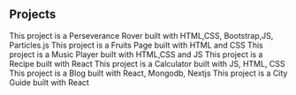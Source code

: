 ## Projects

<ProjectCard title="Perseverance Rover" link="https://gamzeumac.github.io/PerseveranceRover/" bg="linear-gradient(to right, #D4145A 0%, #FBB03B 100%)">
This project is a Perseverance Rover built with HTML,CSS, Bootstrap,JS, Particles.js
</ProjectCard>

<ProjectCard title="Fruits Page" link="https://gamzeumac.github.io/Fruitspage/" bg="linear-gradient(to right, #D4145A 0%, #FBB03B 100%)">
This project is a Fruits Page built with HTML and CSS
</ProjectCard>

<ProjectCard title="Music Player" link="https://gamzeumac.github.io/MusicPlayer/" bg="linear-gradient(to right, #D4145A 0%, #FBB03B 100%)">
This project is a Music Player built with HTML,CSS and JS
</ProjectCard>

<ProjectCard title="Recipe" link="https://gamzeumac.github.io/api/" bg="linear-gradient(to right, #D4145A 0%, #FBB03B 100%)">
This project is a Recipe built with React
</ProjectCard>

<ProjectCard title="Calculator" link="https://gamzeumac.github.io/Calculator/" bg="linear-gradient(to right, #D4145A 0%, #FBB03B 100%)">
This project is a Calculator built with JS, HTML, CSS
</ProjectCard>

<ProjectCard title="Blog" link="https://github.com/gamzeumac/blog" bg="linear-gradient(to right, #D4145A 0%, #FBB03B 100%)">
This project is a Blog built with  React, Mongodb, Nextjs
</ProjectCard>

<ProjectCard title="City Guide" link="https://github.com/gamzeumac/contentapi1" bg="linear-gradient(to right, #D4145A 0%, #FBB03B 100%)">
This project is a City Guide built with  React
</ProjectCard>




